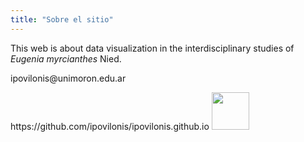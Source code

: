 ```yaml
---
title: "Sobre el sitio"
---
```



This web is about data visualization in the interdisciplinary studies of *Eugenia myrcianthes* Nied.

ipovilonis@unimoron.edu.ar

https://github.com/ipovilonis/ipovilonis.github.io
![](https://github.githubassets.com/images/modules/logos_page/GitHub-Mark.png){width='60px'} 
